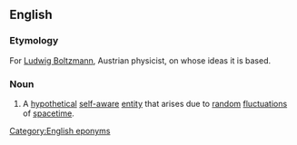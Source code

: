 ==English==

===Etymology===
For [[w:Ludwig Boltzmann|Ludwig Boltzmann]], Austrian physicist, on whose ideas it is based.

===Noun===
{{wikipedia}}
{{en-noun}}

# {{lb|en|physics}} A [[hypothetical]] [[self-aware]] [[entity]] that arises due to [[random]] [[fluctuation]]s of [[spacetime]].

[[Category:English eponyms]]